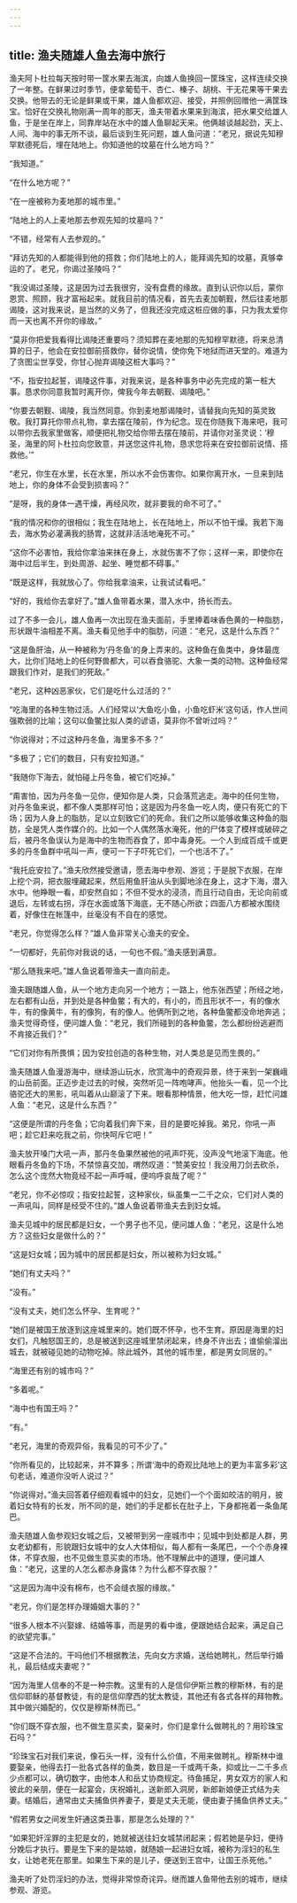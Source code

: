 ```yaml
---
---
---
```

title: 渔夫随雄人鱼去海中旅行
---




渔夫阿卜杜拉每天按时带一筐水果去海滨，向雄人鱼换回一筐珠宝，这样连续交换了一年整。在鲜果过时季节，便拿葡萄干、杏仁、榛子、胡桃、干无花果等干果去交换。他带去的无论是鲜果或干果，雄人鱼都欢迎、接受，并照例回赠他一满筐珠宝。恰好在交换礼物刚满一周年的那天，渔夫带着水果来到海滨，把水果交给雄人鱼，于是坐在岸上，同靠岸站在水中的雄人鱼聊起天来。他俩越谈越起劲，天上、人间、海中的事无所不谈，最后谈到生死问题，雄人鱼问道：“老兄，据说先知穆罕默德死后，埋在陆地上。你知道他的坟墓在什么地方吗？”

“我知道。”

“在什么地方呢？”

“在一座被称为麦地那的城市里。”

“陆地上的人上麦地那去参观先知的坟墓吗？”

“不错，经常有人去参观的。”

“拜访先知的人都能得到他的搭救；你们陆地上的人，能拜谒先知的坟墓，真够幸运的了。老兄，你谒过圣陵吗？”

“我没谒过圣陵，这是因为过去我很穷，没有盘费的缘故。直到认识你以后，蒙你恩赏、照顾，我才富裕起来。就我目前的情况看，首先去麦加朝觐，然后往麦地那谒陵，这对我来说，是当然的义务了，但我还没完成这桩应做的事，只为我太爱你而一天也离不开你的缘故。”

“莫非你把爱我看得比谒陵还重要吗？须知葬在麦地那的先知穆罕默德，将来总清算的日子，他会在安拉御前搭救你，替你说情，使你免下地狱而进天堂的。难道为了贪图尘世享受，你甘心抛弃谒陵这桩大事吗？”

“不，指安拉起誓，谒陵这件事，对我来说，是各种事务中必先完成的第一桩大事。恳求你同意我暂时离开你，俾我今年去朝觐、谒陵吧。”

“你要去朝觐、谒陵，我当然同意。你到麦地那谒陵时，请替我向先知的英灵致敬。我打算托你带点礼物，拿去摆在陵前，作为纪念。现在你随我下海来吧，我可以带你去我家里做客，顺便把礼物交给你带去摆在陵前，并请你对圣灵说：‘穆圣，海里的阿卜杜拉向您致意，并送您这件礼物，恳求您将来在安拉御前说情、搭救他。’”

“老兄，你生在水里，长在水里，所以水不会伤害你。如果你离开水，一旦来到陆地上，你的身体不会受到损害吗？”

“是呀，我的身体一遇干燥，再经风吹，就非要我的命不可了。”

“我的情况和你的很相似；我生在陆地上，长在陆地上，所以不怕干燥。我若下海去，海水势必灌满我的肠胃，这就非活活地淹死不可。”

“这你不必害怕，我给你拿油来抹在身上，水就伤害不了你；这样一来，即使你在海中过后半生，到处周游、起坐、睡觉都不碍事。”

“既是这样，我就放心了。你给我拿油来，让我试试看吧。”

“好的，我给你去拿好了。”雄人鱼带着水果，潜入水中，扬长而去。

过了不多一会儿，雄人鱼再一次出现在渔夫面前，手里捧着味香色黄的一种脂肪，形状跟牛油相差不离。渔夫看见他手中的脂肪，问道：“老兄，这是什么东西？”

“这是鱼肝油，从一种被称为‘丹冬鱼’的身上弄来的。这种鱼在鱼类中，身体最庞大，比你们陆地上的任何野兽都大，可以吞食骆驼、大象一类的动物。这种鱼经常跟我们作对，是我们的死敌。”

“老兄，这种凶恶家伙，它们是吃什么过活的？”

“吃海里的各种生物过活。人们经常以‘大鱼吃小鱼，小鱼吃虾米’这句话，作人世间强欺弱的比喻；这句以鱼鳖比拟人类的谚语，莫非你不曾听过吗？”

“你说得对；不过这种丹冬鱼，海里多不多？”

“多极了；它们的数目，只有安拉知道。”

“我随你下海去，就怕碰上丹冬鱼，被它们吃掉。”

“甭害怕，因为丹冬鱼一见你，便知你是人类，只会落荒逃走。海中的任何生物，对丹冬鱼来说，都不像人类那样可怕；这是因为丹冬鱼一吃人肉，便只有死亡的下场；因为人身上的脂肪，足以立刻致它们的死命。我们之所以能够收集这种鱼的脂肪，全是凭人类作媒介的。比如一个人偶然落水淹死，他的尸体变了模样或破碎之后，被丹冬鱼误认为是海中的生物而吞食了，即中毒身死。一个人到成百成千或更多的丹冬鱼群中吼叫一声，便可一下子吓死它们，一个也活不了。”

“我托庇安拉了。”渔夫欣然接受邀请，愿去海中参观、游览；于是脱下衣服，在岸上挖个洞，把衣服埋藏起来，然后用鱼肝油从头到脚地涂在身上，这才下海，潜入水中。他睁眼一看，却安然自如；不但不受水的浸渍，而且行动自由，无论向前或退后，左转或右拐，浮在水面或落下海底，无不随心所欲；四面八方都被水围绕着，好像住在帐篷中，丝毫没有不自在的感觉。

“老兄，你觉得怎么样？”雄人鱼非常关心渔夫的安全。

“一切都好，先前你对我说的话，一句也不假。”渔夫感到满意。

“那么随我来吧。”雄人鱼说着带渔夫一直向前走。

渔夫跟随雄人鱼，从一个地方走向另一个地方；一路上，他东张西望；所经之地，左右都有山岳，并到处是各种鱼鳖；有大的，有小的，而且形状不一，有的像水牛，有的像黄牛，有的像狗，有的像人。他俩所到之地，各种鱼鳖都没命地奔逃；渔夫觉得奇怪，便问雄人鱼：“老兄，我们所碰到的各种鱼鳖，怎么都纷纷逃避而不肯接近我们？”

“它们对你有所畏惧；因为安拉创造的各种生物，对人类总是见而生畏的。”

渔夫随雄人鱼漫游海中，继续游山玩水，欣赏海中的奇观异景，终于来到一架巍峨的山岳前面。正迈步走过去的时候，突然听见一阵咆哮声。他抬头一看，见一个比骆驼还大的黑影，吼叫着从山巅滚了下来。眼看那种情景，他大吃一惊，赶忙问雄人鱼：“老兄，这是什么东西？”

“这便是所谓的丹冬鱼；它向着我们奔下来，目的是要吃掉我。弟兄，你吼一声吧；趁它赶来吃我之前，你快呵斥它吧！”

渔夫放开嗓门大吼一声，那丹冬鱼果然被他的吼声吓死，没声没气地滚下海底。他眼看丹冬鱼的下场，不禁惊喜交加，喟然叹道：“赞美安拉！我没用刀剑去砍杀，怎么这个庞然大物竟经不起一声呼喊，便呜呼哀哉了呢？”

“老兄，你不必惊叹；指安拉起誓，这种家伙，纵虽集一二千之众，它们对人类的一声吼叫，同样是经受不住的。”雄人鱼说着带渔夫去到妇女城。

渔夫见城中的居民都是妇女，一个男子也不见，便问雄人鱼：“老兄，这是什么地方？这些妇女是做什么的？”

“这是妇女城；因为城中的居民都是妇女，所以被称为妇女城。”

“她们有丈夫吗？”

“没有。”

“没有丈夫，她们怎么怀孕、生育呢？”

“她们是被国王放逐到这座城里来的。她们既不怀孕，也不生育。原因是海里的妇女们，凡触怒国王的，总是被送到这座城里禁闭起来，终身不许出去；谁偷偷溜出城去，就被碰见她的动物吃掉。除此城外，其他的城市里，都是男女同居的。”

“海里还有别的城市吗？”

“多着呢。”

“海中也有国王吗？”

“有。”

“老兄，海里的奇观异俗，我看见的可不少了。”

“你所看见的，比较起来，并不算多；所谓‘海中的奇观比陆地上的更为丰富多彩’这句老话，难道你没听人说过？”

“你说得对。”渔夫回答着仔细观看城中的妇女，见她们一个个面如皎洁的明月，披着妇女特有的长发，所不同的是，她们的手足都长在肚子上，下身都拖着一条鱼尾巴。

渔夫随雄人鱼参观妇女城之后，又被带到另一座城市中；见城中到处都是人群，男女老幼都有，形貌跟妇女城中的女人大体相似，每人都有一条尾巴，一个个赤身裸体，不穿衣服，也不见做生意买卖的市场。他不理解此中的道理，便问雄人鱼：“老兄，这里的人怎么都赤身露体？为什么都不穿衣服？”

“这是因为海中没有棉布，也不会缝衣服的缘故。”

“老兄，你们是怎样办理婚姻大事的？”

“很多人根本不兴娶嫁、结婚等事，而是男的看中谁，便跟她结合起来，满足自己的欲望完事。”

“这是不合法的。干吗他们不根据教法，先向女方求婚，送给她聘礼，然后举行婚礼，最后结成夫妻呢？”

“因为海里人信奉的不是一种宗教。这里有的人是信仰伊斯兰教的穆斯林，有的是信仰耶稣的基督教徒，有的是信仰摩西的犹太教徒，其他还有各式各样的拜物教。其中做兴婚配的，仅仅是穆斯林而已。”

“你们既不穿衣服，也不做生意买卖，娶亲时，你们是拿什么做聘礼的？用珍珠宝石吗？”

“珍珠宝石对我们来说，像石头一样，没有什么价值，不用来做聘礼。穆斯林中谁要娶亲，他得去打一批各式各样的鱼类，数目是一千或两千条，抑或比一二千多点少点都可以，确切数字，由他本人和岳丈协商规定。待鱼捕足，男女双方的家人和彼此的亲朋，便在一起宴会，庆祝婚礼，送新郎入洞房，新郎新娘便正式结为夫妻。结婚后，通常由丈夫捕鱼供养妻子，要是丈夫无能，便由妻子捕鱼供养丈夫。”

“假若男女之间发生奸通这类丑事，那是怎么处理的？”

“如果犯奸淫罪的主犯是女的，她就被送往妇女城禁闭起来；假若她是孕妇，便待分娩后才执行。要是生下来的是姑娘，就随娘一起进妇女城，被称为淫妇的私生女，让她老死在那里。如果生下来的是儿子，便送到王宫中，让国王杀死他。”

渔夫听了处罚淫妇的办法，觉得非常惊奇诧异。继而雄人鱼带他去别的城市，继续参观、游览。